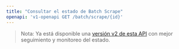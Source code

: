 ```yaml
---
title: "Consultar el estado de Batch Scrape"
openapi: 'v1-openapi GET /batch/scrape/{id}'
---
```


> Nota: Ya está disponible una [versión v2 de esta API](/es/api-reference/endpoint/batch-scrape-get) con mejor seguimiento y monitoreo del estado.